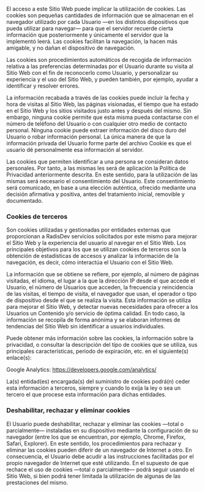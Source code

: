 El acceso a este Sitio Web puede implicar la utilización de cookies. Las cookies son pequeñas cantidades
de información que se almacenan en el navegador utilizado por cada Usuario —en los distintos dispositivos
que pueda utilizar para navegar— para que el servidor recuerde cierta información que posteriormente y
únicamente el servidor que la implementó leerá. Las cookies facilitan la navegación, la hacen más
amigable, y no dañan el dispositivo de navegación.

Las cookies son procedimientos automáticos de recogida de información relativa a las preferencias
determinadas por el Usuario durante su visita al Sitio Web con el fin de reconocerlo como Usuario, y
personalizar su experiencia y el uso del Sitio Web, y pueden también, por ejemplo, ayudar a identificar y
resolver errores.

La información recabada a través de las cookies puede incluir la fecha y hora de visitas al Sitio Web, las
páginas visionadas, el tiempo que ha estado en el Sitio Web y los sitios visitados justo antes y después del
mismo. Sin embargo, ninguna cookie permite que esta misma pueda contactarse con el número de
teléfono del Usuario o con cualquier otro medio de contacto personal. Ninguna cookie puede extraer
información del disco duro del Usuario o robar información personal. La única manera de que la
información privada del Usuario forme parte del archivo Cookie es que el usuario dé personalmente esa
información al servidor.

Las cookies que permiten identificar a una persona se consideran datos personales. Por tanto, a las
mismas les será de aplicación la Política de Privacidad anteriormente descrita. En este sentido, para la
utilización de las mismas será necesario el consentimiento del Usuario. Este consentimiento será
comunicado, en base a una elección auténtica, ofrecido mediante una decisión afirmativa y positiva, antes
del tratamiento inicial, removible y documentado.

### Cookies de terceros

Son cookies utilizadas y gestionadas por entidades externas que proporcionan a RadisDev servicios
solicitados por este mismo para mejorar el Sitio Web y la experiencia del usuario al navegar en el Sitio
Web. Los principales objetivos para los que se utilizan cookies de terceros son la obtención de estadísticas
de accesos y analizar la información de la navegación, es decir, cómo interactúa el Usuario con el Sitio
Web.

La información que se obtiene se refiere, por ejemplo, al número de páginas visitadas, el idioma, el lugar a
la que la dirección IP desde el que accede el Usuario, el número de Usuarios que acceden, la frecuencia y
reincidencia de las visitas, el tiempo de visita, el navegador que usan, el operador o tipo de dispositivo
desde el que se realiza la visita. Esta información se utiliza para mejorar el Sitio Web, y detectar nuevas
necesidades para ofrecer a los Usuarios un Contenido y/o servicio de óptima calidad. En todo caso, la
información se recopila de forma anónima y se elaboran informes de tendencias del Sitio Web sin
identificar a usuarios individuales.

Puede obtener más información sobre las cookies, la información sobre la privacidad, o consultar la
descripción del tipo de cookies que se utiliza, sus principales características, periodo de expiración, etc. en
el siguiente(s) enlace(s):

Google Analytics: https://developers.google.com/analytics/

La(s) entidad(es) encargada(s) del suministro de cookies podrá(n) ceder esta información a terceros,
siempre y cuando lo exija la ley o sea un tercero el que procese esta información para dichas entidades.

### Deshabilitar, rechazar y eliminar cookies

El Usuario puede deshabilitar, rechazar y eliminar las cookies —total o parcialmente— instaladas en su
dispositivo mediante la configuración de su navegador (entre los que se encuentran, por ejemplo, Chrome,
Firefox, Safari, Explorer). En este sentido, los procedimientos para rechazar y eliminar las cookies pueden
diferir de un navegador de Internet a otro. En consecuencia, el Usuario debe acudir a las instrucciones
facilitadas por el propio navegador de Internet que esté utilizando. En el supuesto de que rechace el uso
de cookies —total o parcialmente— podrá seguir usando el Sitio Web, si bien podrá tener limitada la
utilización de algunas de las prestaciones del mismo.

